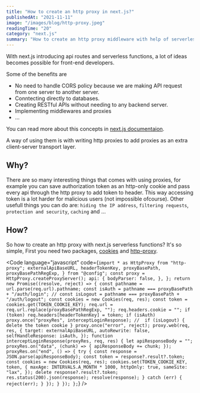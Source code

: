 ```yaml
---
title: "How to create an http proxy in next.js?"
publishedAt: "2021-11-11"
image: "/images/blog/http-proxy.jpeg"
readingTime: "20"
category: "next.js"
summary: "How to create an http proxy middleware with help of serverless functions in next.js?"
---
```


With next.js introducing api routes and serverless functions, a lot of ideas becomes possible for front-end developers.

Some of the benefits are

- No need to handle CORS policy because we are making API request from one server to another server.
- Conntecting directly to databases.
- Creating RESTful APIs without needing to any backend server.
- Implementing middlewares and proxies
- ...

You can read more about this concepts in [next.js documentaion](https://vercel.com/docs/concepts/functions/serverless-functions).

A way of using them is with writing http proxies to add proxies as an extra client-server transport layer.

## Why?

There are so many interesting things that comes with using proxies, for example you can save authorization token as an http-only cookie and pass every api through the http proxy to add token to header. This way accessing token is a lot harder for malicious users (not impossible ofcourse).
Other usefull things you can do are: `hiding the IP address`, `filtering requests`, `protection and security`, `caching` and ...

## How?

So how to create an http proxy with next.js serverless functions?
It's so simple,
First you need two packages, [cookies](https://www.npmjs.com/package/cookies) and [http-proxy](https://www.npmjs.com/package/http-proxy).

<Code
  language="javascript"
  code={`import * as HttpProxy from "http-proxy";
  externalApiBaseURL,
  headerTokenKey,
  proxyBasePath,
  proxyBasePathRegExp,
} from "@config";
const proxy = HttpProxy.createProxyServer();
  api: {
    bodyParser: false,
  },
};
  return new Promise((resolve, reject) => {
    const pathname = url.parse(req.url).pathname;
    const isAuth = pathname === proxyBasePath + "/auth/login";
    // const isLogout = pathname === proxyBasePath + "/auth/logout";
    const cookies = new Cookies(req, res);
    const token = cookies.get(TOKEN_COOKIE_KEY);
    req.url = req.url.replace(proxyBasePathRegExp, "");
    req.headers.cookie = "";
    if (token) req.headers[headerTokenKey] = token;
    if (isAuth) proxy.once("proxyRes", interceptLoginResponse);
    //  if (isLogout) { delete the token cookie }
    proxy.once("error", reject);
    proxy.web(req, res, {
      target: externalApiBaseURL,
      autoRewrite: false,
      selfHandleResponse: isAuth,
    });
    function interceptLoginResponse(proxyRes, req, res) {
      let apiResponseBody = "";
      proxyRes.on("data", (chunk) => {
        apiResponseBody += chunk;
      });
      proxyRes.on("end", () => {
        try {
          const response = JSON.parse(apiResponseBody);
          const token = response?.result?.token;
          const cookies = new Cookies(req, res);
          cookies.set(TOKEN_COOKIE_KEY, token, {
            maxAge: INTERVALS.A_MONTH * 1000,
            httpOnly: true,
            sameSite: "lax",
          });
          delete response?.result?.token;
          res.status(200).json(response);
          resolve(response);
        } catch (err) {
          reject(err);
        }
      });
    }
  });
};`}
/>
